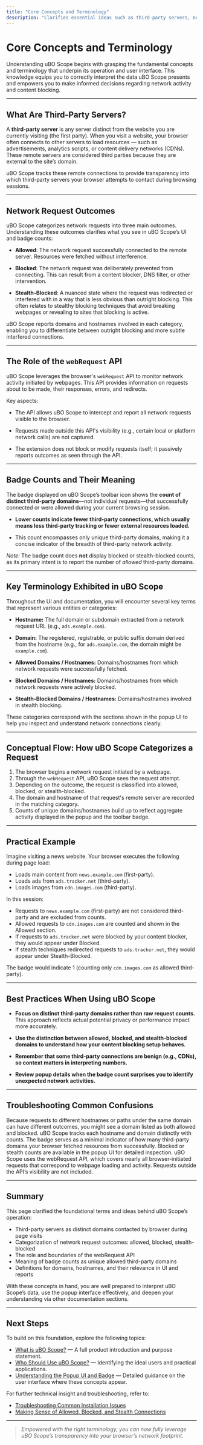 ```yaml
---
title: "Core Concepts and Terminology"
description: "Clarifies essential ideas such as third-party servers, network request outcomes, the webRequest API, badge counts, and distinction between 'allowed', 'blocked', and 'stealth' domains. Introduces key terminology users will see in the UI and throughout documentation."
---
```


# Core Concepts and Terminology

Understanding uBO Scope begins with grasping the fundamental concepts and terminology that underpin its operation and user interface. This knowledge equips you to correctly interpret the data uBO Scope presents and empowers you to make informed decisions regarding network activity and content blocking.

---

## What Are Third-Party Servers?

A **third-party server** is any server distinct from the website you are currently visiting (the first party). When you visit a website, your browser often connects to other servers to load resources — such as advertisements, analytics scripts, or content delivery networks (CDNs). These remote servers are considered third parties because they are external to the site’s domain.

uBO Scope tracks these remote connections to provide transparency into which third-party servers your browser attempts to contact during browsing sessions.

---

## Network Request Outcomes

uBO Scope categorizes network requests into three main outcomes. Understanding these outcomes clarifies what you see in uBO Scope’s UI and badge counts:

- **Allowed**: The network request successfully connected to the remote server. Resources were fetched without interference.

- **Blocked**: The network request was deliberately prevented from connecting. This can result from a content blocker, DNS filter, or other intervention.

- **Stealth-Blocked**: A nuanced state where the request was redirected or interfered with in a way that is less obvious than outright blocking. This often relates to stealthy blocking techniques that avoid breaking webpages or revealing to sites that blocking is active.

uBO Scope reports domains and hostnames involved in each category, enabling you to differentiate between outright blocking and more subtle interfered connections.

---

## The Role of the `webRequest` API

uBO Scope leverages the browser's `webRequest` API to monitor network activity initiated by webpages. This API provides information on requests about to be made, their responses, errors, and redirects.

Key aspects:

- The API allows uBO Scope to intercept and report all network requests visible to the browser.

- Requests made outside this API's visibility (e.g., certain local or platform network calls) are not captured.

- The extension does not block or modify requests itself; it passively reports outcomes as seen through the API.

---

## Badge Counts and Their Meaning

The badge displayed on uBO Scope’s toolbar icon shows the **count of distinct third-party domains**—not individual requests—that successfully connected or were allowed during your current browsing session.

- **Lower counts indicate fewer third-party connections, which usually means less third-party tracking or fewer external resources loaded.**

- This count encompasses only unique third-party domains, making it a concise indicator of the breadth of third-party network activity.

*Note:* The badge count does **not** display blocked or stealth-blocked counts, as its primary intent is to report the number of *allowed* third-party domains.

---

## Key Terminology Exhibited in uBO Scope

Throughout the UI and documentation, you will encounter several key terms that represent various entities or categories:

- **Hostname:** The full domain or subdomain extracted from a network request URL (e.g., `ads.example.com`).

- **Domain:** The registered, registrable, or public suffix domain derived from the hostname (e.g., for `ads.example.com`, the domain might be `example.com`).

- **Allowed Domains / Hostnames:** Domains/hostnames from which network requests were successfully fetched.

- **Blocked Domains / Hostnames:** Domains/hostnames from which network requests were actively blocked.

- **Stealth-Blocked Domains / Hostnames:** Domains/hostnames involved in stealth blocking.

These categories correspond with the sections shown in the popup UI to help you inspect and understand network connections clearly.

---

## Conceptual Flow: How uBO Scope Categorizes a Request

1. The browser begins a network request initiated by a webpage.
2. Through the `webRequest` API, uBO Scope sees the request attempt.
3. Depending on the outcome, the request is classified into allowed, blocked, or stealth-blocked.
4. The domain and hostname of that request's remote server are recorded in the matching category.
5. Counts of unique domains/hostnames build up to reflect aggregate activity displayed in the popup and the toolbar badge.

---

## Practical Example

Imagine visiting a news website. Your browser executes the following during page load:

- Loads main content from `news.example.com` (first-party).
- Loads ads from `ads.tracker.net` (third-party).
- Loads images from `cdn.images.com` (third-party).

In this session:

- Requests to `news.example.com` (first-party) are not considered third-party and are excluded from counts.
- Allowed requests to `cdn.images.com` are counted and shown in the Allowed section.
- If requests to `ads.tracker.net` were blocked by your content blocker, they would appear under Blocked.
- If stealth techniques redirected requests to `ads.tracker.net`, they would appear under Stealth-Blocked.

The badge would indicate 1 (counting only `cdn.images.com` as allowed third-party).

---

## Best Practices When Using uBO Scope

- **Focus on distinct third-party domains rather than raw request counts.** This approach reflects actual potential privacy or performance impact more accurately.

- **Use the distinction between allowed, blocked, and stealth-blocked domains to understand how your content blocking setup behaves.**

- **Remember that some third-party connections are benign (e.g., CDNs), so context matters in interpreting numbers.**

- **Review popup details when the badge count surprises you to identify unexpected network activities.**

---

## Troubleshooting Common Confusions

<AccordionGroup title="Common User Questions">
<Accordion title="Why do some domains appear in multiple categories?">
Because requests to different hostnames or paths under the same domain can have different outcomes, you might see a domain listed as both allowed and blocked. uBO Scope tracks each hostname and domain distinctly with counts.
</Accordion>
<Accordion title="Why does the badge only display allowed third-party domains?">
The badge serves as a minimal indicator of how many third-party domains your browser fetched resources from successfully. Blocked or stealth counts are available in the popup UI for detailed inspection.
</Accordion>
<Accordion title="Can uBO Scope see all network requests my browser makes?">
uBO Scope uses the webRequest API, which covers nearly all browser-initiated requests that correspond to webpage loading and activity. Requests outside the API’s visibility are not included.
</Accordion>
</AccordionGroup>

---

## Summary

This page clarified the foundational terms and ideas behind uBO Scope’s operation:

- Third-party servers as distinct domains contacted by browser during page visits
- Categorization of network request outcomes: allowed, blocked, stealth-blocked
- The role and boundaries of the webRequest API
- Meaning of badge counts as unique allowed third-party domains
- Definitions for domains, hostnames, and their relevance in UI and reports

With these concepts in hand, you are well prepared to interpret uBO Scope’s data, use the popup interface effectively, and deepen your understanding via other documentation sections.

---

## Next Steps

To build on this foundation, explore the following topics:

- [What is uBO Scope?](./what-is-ubo-scope) — A full product introduction and purpose statement.
- [Who Should Use uBO Scope?](./target-audience-use-cases) — Identifying the ideal users and practical applications.
- [Understanding the Popup UI and Badge](../../guides/getting-started/understanding-the-popup) — Detailed guidance on the user interface where these concepts appear.

For further technical insight and troubleshooting, refer to:

- [Troubleshooting Common Installation Issues](../../getting-started/setup-and-validation/troubleshooting-common-issues)
- [Making Sense of Allowed, Blocked, and Stealth Connections](../../guides/advanced-tips/interpreting-request-details)

---

> _Empowered with the right terminology, you can now fully leverage uBO Scope’s transparency into your browser’s network footprint._